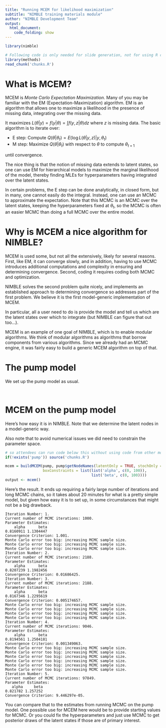 ```yaml
---
title: "Running MCEM for likelihood maximization"
subtitle: "NIMBLE training materials module"
author: "NIMBLE Development Team"
output:
  html_document:
    code_folding: show
---
```


```r
library(nimble)
```

```r
# Following code is only needed for slide generation, not for using R code separately.
library(methods)
read_chunk('chunks.R')
```

# What is MCEM?

MCEM is *Monte Carlo Expectation Maximization*. Many of you may be familiar with the EM (Expectation-Maximization) algorithm. EM is an algorithm that allows one to maximize a likelihood in the presence of missing data, integrating over the missing data.

It maximizes $L(\theta|y) = f(y|\theta) = \int f(y,z|\theta)dz$ where $z$ is missing data. The basic algorithm is to iterate over:

 - E step: Compute $Q(\theta | \theta_t) = E(\log L(\theta|y,z) | y,\theta_t)$
 - M step: Maximize $Q(\theta | \theta_t)$ with respect to $\theta$ to compute $\theta_{t+1}$

until convergence. 

The nice thing is that the notion of missing data extends to latent states, so one can use EM for hierarchical models to maximize the marginal likelihood of the model, thereby finding MLEs for hyperparameters having integrated over the latent states. 

In certain problems, the E step can be done analytically, in closed form, but in many, one cannot easily do the integral. Instead, one can use an MCMC to approximate the expectation. Note that this MCMC is an MCMC over the latent states, keeping the hyperparameters fixed at $\theta_t$, so the MCMC is often an easier MCMC than doing a full MCMC over the entire model. 

# Why is MCEM a nice algorithm for NIMBLE?

MCEM is used some, but not all the extensively, likely for several reasons. First, like EM, it can converge slowly, and in addition, having to use MCMC introduces additional computations and complexity in ensuring and determining convergence. Second, coding it requires coding both MCMC and optimization. 

NIMBLE solves the second problem quite nicely, and implements an established approach to determining convergence so addresses part of the first problem.  We believe it is the first model-generic implementation of MCEM. 

In particular, all a user need to do is provide the model and tell us which are the latent states over which to integrate (but NIMBLE can figure that out too...). 

MCEM is an example of one goal of NIMBLE, which is to enable modular algorithms. We think of modular algorithms as algorithms that borrow components from various algorithms. Since we already had an MCMC engine, it was fairly easy to build a generic MCEM algorithm on top of that. 

# The pump model

We set up the pump model as usual.

```r
```
```r
```


# MCEM on the pump model

Here's how easy it is in NIMBLE. Note that we determine the latent nodes in a model-generic way. 

Also note that to avoid numerical issues we did need to constrain the parameter space. 

```r
# so attendees can run code below this without using code from other modules
if(!exists('pump')) source('chunks.R')
```                   

```r
mcem = buildMCEM(pump, pump$getNodeNames(latentOnly = TRUE, stochOnly = TRUE),
                 boxConstraints = list(list('alpha', c(0, 100)),
                                       list('beta', c(0, 100))))
output <- mcem()
```

Here's the result. It ends up requiring a fairly large number of iterations and long MCMC chains, so it takes about 20 minutes for what is a pretty simple model, but given how easy it is to set up, in some circumstances that might not be a big drawback. 

```
Iteration Number: 1.
Current number of MCMC iterations: 1000.
Parameter Estimates: 
    alpha      beta 
0.8160911 1.1304447 
Convergence Criterion: 1.001.
Monte Carlo error too big: increasing MCMC sample size.
Monte Carlo error too big: increasing MCMC sample size.
Monte Carlo error too big: increasing MCMC sample size.
Iteration Number: 2.
Current number of MCMC iterations: 2188.
Parameter Estimates: 
    alpha      beta 
0.8207239 1.1982456 
Convergence Criterion: 0.01686425.
Iteration Number: 3.
Current number of MCMC iterations: 2188.
Parameter Estimates: 
    alpha      beta 
0.8167346 1.2295619 
Convergence Criterion: 0.005174657.
Monte Carlo error too big: increasing MCMC sample size.
Monte Carlo error too big: increasing MCMC sample size.
Monte Carlo error too big: increasing MCMC sample size.
Monte Carlo error too big: increasing MCMC sample size.
Iteration Number: 4.
Current number of MCMC iterations: 9046.
Parameter Estimates: 
    alpha      beta 
0.8194561 1.2504181 
Convergence Criterion: 0.001349063.
Monte Carlo error too big: increasing MCMC sample size.
Monte Carlo error too big: increasing MCMC sample size.
Monte Carlo error too big: increasing MCMC sample size.
Monte Carlo error too big: increasing MCMC sample size.
Monte Carlo error too big: increasing MCMC sample size.
Monte Carlo error too big: increasing MCMC sample size.
Iteration Number: 5.
Current number of MCMC iterations: 97849.
Parameter Estimates: 
   alpha     beta 
0.821782 1.257252 
Convergence Criterion: 9.446297e-05.
```

You can compare that to the estimates from running MCMC on the pump model. One possible use for MCEM here would be to provide starting values for MCMC. Or you could fix the hyperparameters and just use MCMC to get posterior draws of the latent states if those are of primary interest. 
